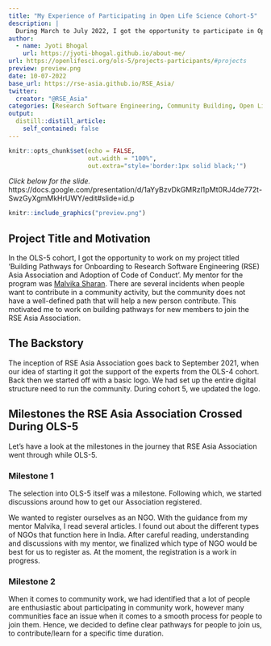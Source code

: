---
title: "My Experience of Participating in Open Life Science Cohort-5"
description: |
  During March to July 2022, I got the opportunity to participate in Open Life Science Cohort-5. In this duration, I worked on my project for enhancing the community of RSE Asia Association.
author:
  - name: Jyoti Bhogal
    url: https://jyoti-bhogal.github.io/about-me/
url: https://openlifesci.org/ols-5/projects-participants/#projects
preview: preview.png
date: 10-07-2022
base_url: https://rse-asia.github.io/RSE_Asia/
twitter:
  creator: "@RSE_Asia"
categories: [Research Software Engineering, Community Building, Open Life Science, Open Science, Experience Blog]
output:
  distill::distill_article:
    self_contained: false
---
  
  
```{r setup, include=FALSE}
knitr::opts_chunk$set(echo = FALSE,
                      out.width = "100%",
                      out.extra="style='border:1px solid black;'")
```

*Click below for the slide.*
https://docs.google.com/presentation/d/1aYyBzvDkGMRzl1pMt0RJ4de772t-SwzGyXgmMkHrUWY/edit#slide=id.p
  
<a href="`r rmarkdown::metadata$url`">
```{r}
knitr::include_graphics("preview.png")
```
</a>

## Project Title and Motivation

In the OLS-5 cohort, I got the opportunity to work on my project titled 'Building Pathways for Onboarding to Research Software Engineering (RSE) Asia Association and Adoption of Code of Conduct'. My mentor for the program was [Malvika Sharan](https://malvikasharan.github.io/). There are several incidents when people want to contribute in a community activity, but the community does not have a well-defined path that will help a new person contribute. This motivated me to work on building pathways for new members to join the RSE Asia Association.  

## The Backstory

The inception of RSE Asia Association goes back to September 2021, when our idea of starting it got the support of the experts from the OLS-4 cohort. Back then we started off with a basic logo. We had set up the entire digital structure need to run the community. During cohort 5, we updated the logo.

## Milestones the RSE Asia Association Crossed During OLS-5

Let's have a look at the milestones in the journey that RSE Asia Association went through while OLS-5.

### Milestone 1

The selection into OLS-5 itself was a milestone. Following which, we started discussions around how to get our Association registered.

We wanted to register ourselves as an NGO. With the guidance from my mentor Malvika, I read several articles. I found out about the different types of NGOs that function here in India. After careful reading, understanding and discussions with my mentor, we finalized which type of NGO would be best for us to register as. At the moment, the registration is a work in progress. 

### Milestone 2
When it comes to community work, we had identified that a lot of people are enthusiastic about participating in community work, however many communities face an issue when it comes to a smooth process for people to join them. Hence, we decided to define clear pathways for people to join us, to contribute/learn for a specific time duration. 






